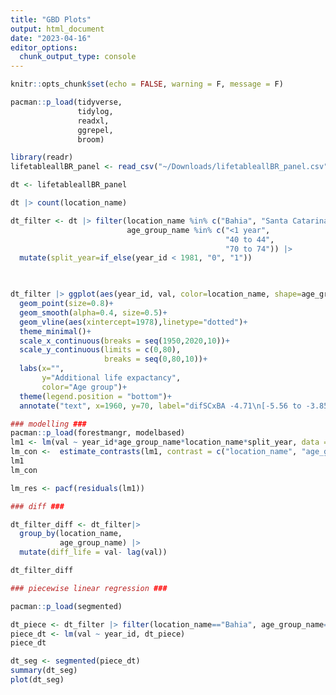 ```yaml
---
title: "GBD Plots"
output: html_document
date: "2023-04-16"
editor_options: 
  chunk_output_type: console
---
```


```r
knitr::opts_chunk$set(echo = FALSE, warning = F, message = F)
```

```r
pacman::p_load(tidyverse,
               tidylog,
               readxl,
               ggrepel,
               broom)

library(readr)
lifetableallBR_panel <- read_csv("~/Downloads/lifetableallBR_panel.csv")

dt <- lifetableallBR_panel

dt |> count(location_name)

dt_filter <- dt |> filter(location_name %in% c("Bahia", "Santa Catarina"),
                          age_group_name %in% c("<1 year",
                                                "40 to 44",
                                                "70 to 74")) |>
  mutate(split_year=if_else(year_id < 1981, "0", "1"))
                          


dt_filter |> ggplot(aes(year_id, val, color=location_name, shape=age_group_name))+
  geom_point(size=0.8)+
  geom_smooth(alpha=0.4, size=0.5)+
  geom_vline(aes(xintercept=1978),linetype="dotted")+
  theme_minimal()+
  scale_x_continuous(breaks = seq(1950,2020,10))+
  scale_y_continuous(limits = c(0,80),
                     breaks = seq(0,80,10))+
  labs(x="",
       y="Additional life expactancy",
       color="Age group")+
  theme(legend.position = "bottom")+
  annotate("text", x=1960, y=70, label="difSCxBA -4.71\n[-5.56 to -3.85]", size=6)

### modelling ###
pacman::p_load(forestmangr, modelbased)
lm1 <- lm(val ~ year_id*age_group_name*location_name*split_year, data = dt_filter)
lm_con <-  estimate_contrasts(lm1, contrast = c("location_name", "age_group_name=c('<1 year')","split_year"))
lm1
lm_con

lm_res <- pacf(residuals(lm1))

### diff ###

dt_filter_diff <- dt_filter|>  
  group_by(location_name,
           age_group_name) |> 
  mutate(diff_life = val- lag(val))

dt_filter_diff

### piecewise linear regression ###

pacman::p_load(segmented)

dt_piece <- dt_filter |> filter(location_name=="Bahia", age_group_name=="<1 year")
piece_dt <- lm(val ~ year_id, dt_piece)
piece_dt

dt_seg <- segmented(piece_dt)
summary(dt_seg)
plot(dt_seg)
```


